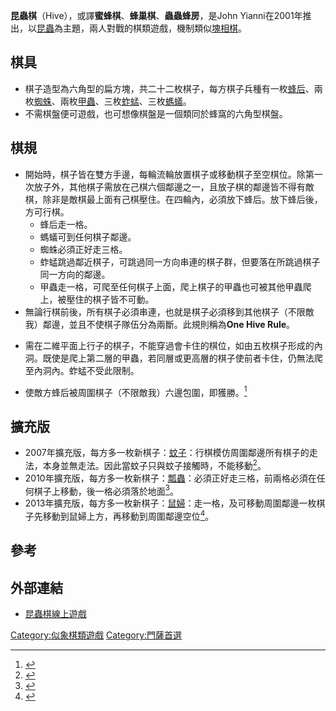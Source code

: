 '''昆蟲棋'''（Hive），或譯'''蜜蜂棋'''、'''蜂巢棋'''、'''蟲蟲蜂房'''，是John Yianni在2001年推出，以[[昆蟲|昆蟲]]為主題，兩人對戰的棋類遊戲，機制類似[[塊相棋|塊相棋]]。




==棋具==

*棋子造型為六角型的扁方塊，共二十二枚棋子，每方棋子兵種有一枚[[蜂后|蜂后]]、兩枚[[蜘蛛|蜘蛛]]、兩枚[[甲蟲|甲蟲]]、三枚[[蚱蜢|蚱蜢]]、三枚[[螞蟻|螞蟻]]。
*不需棋盤便可遊戲，也可想像棋盤是一個類同於蜂窩的六角型棋盤。

==棋規==

*開始時，棋子皆在雙方手邊，每輪流輪放置棋子或移動棋子至空棋位。除第一次放子外，其他棋子需放在己棋六個鄰邊之一，且放子棋的鄰邊皆不得有敵棋，除非是敵棋最上面有己棋壓住。在四輪內，必須放下蜂后。放下蜂后後，方可行棋。
**蜂后走一格。
**螞蟻可到任何棋子鄰邊。
**蜘蛛必須正好走三格。
**蚱蜢跳過鄰近棋子，可跳過同一方向串連的棋子群，但要落在所跳過棋子同一方向的鄰邊。
**甲蟲走一格，可爬至任何棋子上面，爬上棋子的甲蟲也可被其他甲蟲爬上，被壓住的棋子皆不可動。
*無論行棋前後，所有棋子必須串連，也就是棋子必須移到其他棋子（不限敵我）鄰邊，並且不使棋子隊伍分為兩斷。此規則稱為'''One Hive Rule'''。

*需在二維平面上行子的棋子，不能穿過會卡住的棋位，如由五枚棋子形成的內洞。既使是爬上第二層的甲蟲，若同層或更高層的棋子使前者卡住，仍無法爬至內洞內。蚱蜢不受此限制。

*使敵方蜂后被周圍棋子（不限敵我）六邊包圍，即獲勝。<ref>{{Cite web |url=http://www.hivemania.com/rules/ |title=Hive Rules |access-date=2009-05-09 |archive-url=https://web.archive.org/web/20101001220421/http://hivemania.com/rules/ |archive-date=2010-10-01 |dead-url=yes }}</ref>



==擴充版==

*2007年擴充版，每方多一枚新棋子：[[蚊子|蚊子]]：行棋模仿周圍鄰邊所有棋子的走法，本身並無走法。因此當蚊子只與蚊子接觸時，不能移動<ref>{{Cite web |url=http://www.genfourtwo.com/index.php?action=page_display&PageID=11 |title=Hive: The Mosquito |accessdate=2009-05-09 |archive-date=2014-06-05 |archive-url=https://web.archive.org/web/20140605050839/http://genfourtwo.com/index.php?action=page_display&PageID=11 |dead-url=no }}</ref>。
*2010年擴充版，每方多一枚新棋子：[[瓢蟲|瓢蟲]]：必須正好走三格，前兩格必須在任何棋子上移動，後一格必須落於地面<ref>{{Cite web |url=http://boardgamegeek.com/boardgameexpansion/70704/hive-the-ladybug |title=Hive: The Ladybug |accessdate=2010-10-09 |archive-date=2010-07-31 |archive-url=https://web.archive.org/web/20100731084750/http://boardgamegeek.com/boardgameexpansion/70704/hive-the-ladybug |dead-url=no }}</ref>。
*2013年擴充版，每方多一枚新棋子：[[鼠婦|鼠婦]]：走一格，及可移動周圍鄰邊一枚棋子先移動到鼠婦上方，再移動到周圍鄰邊空位<ref>{{Cite web |url=http://boardgamegeek.com/boardgameexpansion/139666/hive-pillbug |title=Hive: The Pillbug  |accessdate=2015-01-25 |archive-date=2015-06-21 |archive-url=https://web.archive.org/web/20150621103252/http://boardgamegeek.com/boardgameexpansion/139666/hive-pillbug |dead-url=no }}</ref>。

==參考==
<div class="references-small">
<references/>
</div>

==外部連結==
* [https://web.archive.org/web/20081204071423/http://www.hivemania.com/play/ 昆蟲棋線上遊戲]

[[Category:似象棋類遊戲|Category:似象棋類遊戲]]
[[Category:門薩首選|Category:門薩首選]]